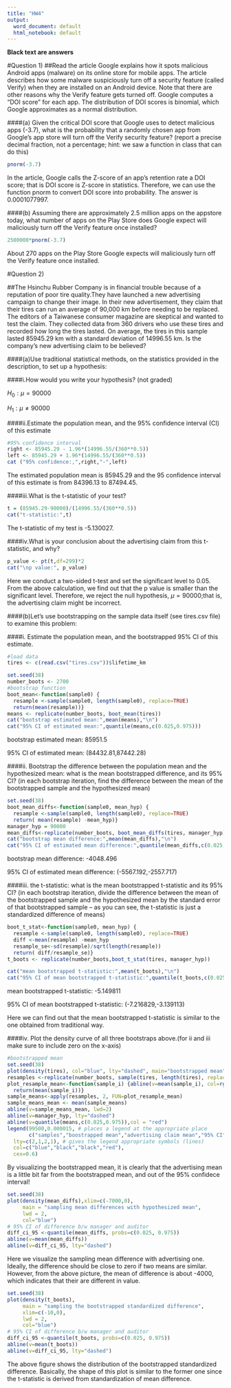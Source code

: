 ```yaml
---
title: "HW4"
output:
  word_document: default
  html_notebook: default
---
```

**Black text are answers**

#Question 1) 
##Read the article Google explains how it spots malicious Android apps (malware) on its online store for mobile apps. The article describes how some malware suspiciously turn off a security feature (called Verify) when they are installed on an Android device. Note that there are other reasons why the Verify feature gets turned off. Google computes a “DOI score” for each app. The distribution of DOI scores is binomial, which Google approximates as a normal distribution.

####(a) Given the critical DOI score that Google uses to detect malicious apps (-3.7), what is the probability that a randomly chosen app from Google’s app store will turn off the Verify security feature? (report a precise decimal fraction, not a percentage; hint: we saw a function in class that can do this)

```r
pnorm(-3.7)
```

In the article, Google calls the Z-score of an app's retention rate a DOI score; that is DOI score is Z-score in statistics. Therefore, we can use the function pnorm to convert DOI score into probability. The answer is 0.0001077997.

####(b) Assuming there are approximately 2.5 million apps on the appstore today, what number of apps on the Play Store does Google expect will maliciously turn off the Verify feature once installed?

```r
2500000*pnorm(-3.7)
```

About 270 apps on the Play Store Google expects will maliciously turn off the Verify feature once installed.

#Question 2)

##The Hsinchu Rubber Company is in financial trouble because of a reputation of poor tire quality.They have launched a new advertising campaign to change their image. In their new advertisement, they claim that their tires can run an average of 90,000 km before needing to be replaced. The editors of a Taiwanese consumer magazine are skeptical and wanted to test the claim. They collected data from 360 drivers who use these tires and recorded how long the tires lasted. On average, the tires in this sample lasted 85945.29 km with a standard deviation of 14996.55 km. Is the company’s new advertising claim to be believed?

####(a)Use traditional statistical methods, on the statistics provided in the description, to set up a hypothesis:

####i.How would you write your hypothesis? (not graded)

$H_{0} : \mu=90000$

$H_{1} : \mu\neq 90000$

####ii.Estimate the population mean, and the 95% confidence interval (CI) of this estimate

```r
#95% confidence interval 
right <- 85945.29 - 1.96*(14996.55/(360**0.5))
left <- 85945.29 + 1.96*(14996.55/(360**0.5))
cat ("95% confidence:,",right,"-",left)
```

The estimated population mean is 85945.29 and the 95 confidence interval of this estimate is from 84396.13 to 87494.45.

####iii.What is the t-statistic of your test?

```r
t = (85945.29-90000)/(14996.55/(360**0.5))
cat("t-statistic:",t)
```

The t-statistic of my test is -5.130027.


####iv.What is your conclusion about the advertising claim from this t-statistic, and why?
```r
p_value <- pt(t,df=299)*2
cat("\np value:", p_value)
```

Here we conduct a two-sided t-test and set the significant level to 0.05.
From the above calculation, we find out that the p value is smaller than the significant level. Therefore, we reject the null hypothesis, $\mu=90000$;that is, the advertising claim might be incorrect.



####(b)Let’s use bootstrapping on the sample data itself (see tires.csv file) to examine this problem:

####i. Estimate the population mean, and the bootstrapped 95% CI of this estimate.

```r
#load data
tires <- c(read.csv("tires.csv"))$lifetime_km

set.seed(38)
number_boots <- 2700
#bootstrap function
boot_mean<-function(sample0) {
  resample <-sample(sample0, length(sample0), replace=TRUE)
  return(mean(resample))}
means <- replicate(number_boots, boot_mean(tires))
cat("bootstrap estimated mean:",mean(means),"\n")
cat("95% CI of estimated mean:",quantile(means,c(0.025,0.975)))
```

bootstrap estimated mean: 85951.5 

95% CI of estimated mean: (84432.81,87442.28)

####ii. Bootstrap the difference between the population mean and the hypothesized mean: what is the mean bootstrapped difference, and its 95% CI? (in each bootstrap iteration, find the difference between the mean of the bootstrapped sample and the hypothesized mean)

```r
set.seed(38)
boot_mean_diffs<-function(sample0, mean_hyp) {
  resample <-sample(sample0, length(sample0), replace=TRUE)
  return( mean(resample) -mean_hyp)}
manager_hyp = 90000
mean_diffs<-replicate(number_boots, boot_mean_diffs(tires, manager_hyp))
cat("bootstrap mean difference:",mean(mean_diffs),"\n")
cat("95% CI of estimated mean difference:",quantile(mean_diffs,c(0.025,0.975)))
```

bootstrap mean difference: -4048.496

95% CI of estimated mean difference: (-5567.192,-2557.717)

####iii.  the t-statistic: what is the mean bootstrapped t-statistic and its 95% CI? (in each bootstrap iteration, divide the difference between the mean of the bootstrapped sample and the hypothesized mean by the standard error of that bootstrapped sample – as you can see, the t-statistic is just a standardized difference of means)

```r
boot_t_stat<-function(sample0, mean_hyp) {
  resample <-sample(sample0, length(sample0), replace=TRUE)
  diff <-mean(resample) -mean_hyp
  resample_se<-sd(resample)/sqrt(length(resample))
  return( diff/resample_se)}
t_boots <- replicate(number_boots,boot_t_stat(tires, manager_hyp))

cat("mean bootstrapped t-statistic:",mean(t_boots),"\n")
cat("95% CI of mean bootstrapped t-statistic:",quantile(t_boots,c(0.025,0.975)))
```

mean bootstrapped t-statistic: -5.149811 

95% CI of mean bootstrapped t-statistic: (-7.216829,-3.139113)

Here we can find out that the mean bootstrapped t-statistic is similar to the one obtained from traditional way.

####iv. Plot the density curve of all three bootstraps above.(for ii and iii make sure to include zero on the x-axis)  

```r
#bootstrapped mean
set.seed(38)
plot(density(tires), col="blue", lty="dashed", main="bootstrapped mean")
resamples <-replicate(number_boots, sample(tires, length(tires), replace=TRUE))
plot_resample_mean<-function(sample_i) {abline(v=mean(sample_i), col=rgb(0.0, 0.4, 0.0, 0.01))
  return(mean(sample_i))}
sample_means<-apply(resamples, 2, FUN=plot_resample_mean)
sample_means_mean <- mean(sample_means)
abline(v=sample_means_mean, lwd=2)
abline(v=manager_hyp, lty="dashed")
abline(v=quantile(means,c(0.025,0.975)),col = "red")
legend(99500,0.000015, # places a legend at the appropriate place 
       c("samples","boostrapped mean","advertising claim mean","95% CI"), # puts text in the legend
  lty=c(2,1,2,1), # gives the legend appropriate symbols (lines)
  col=c("blue","black","black","red"),
  cex=0.6)
```

By visualizing the bootstrapped mean, it is clearly that the advertising mean is a little bit far from the bootstrapped mean, and out of the 95% confidece interval!

```r
set.seed(38)
plot(density(mean_diffs),xlim=c(-7000,0),
     main = "sampling mean differences with hypothesized mean",
     lwd = 2,
     col="blue")
# 95% CI of difference b/w manager and auditor
diff_ci_95 <-quantile(mean_diffs, probs=c(0.025, 0.975))
abline(v=mean(mean_diffs))
abline(v=diff_ci_95, lty="dashed")
```

Here we visualize the sampling mean difference with advertising one. Ideally, the difference should be close to zero if two means are similar. However, from the above picture, the mean of difference is about -4000, which indicates that their are different in value.

```r
set.seed(38)
plot(density(t_boots),
     main = "sampling the bootstrapped standardized difference",
     xlim=c(-10,0),
     lwd = 2,
     col="blue")
# 95% CI of difference b/w manager and auditor
diff_ci_95 <-quantile(t_boots, probs=c(0.025, 0.975))
abline(v=mean(t_boots))
abline(v=diff_ci_95, lty="dashed")
```

The above figure shows the distribution of the bootstrapped standardized difference. Basically, the shape of this plot is similar to the former one since the t-statistic is derived from standardization of mean difference.

